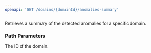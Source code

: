 ```yaml
---
openapi: 'GET /domains/{domainId}/anomalies-summary'
---
```


Retrieves a summary of the detected anomalies for a specific domain.

### Path Parameters

<ParamField path="domainId" type="integer" required>
  The ID of the domain.
</ParamField> 

